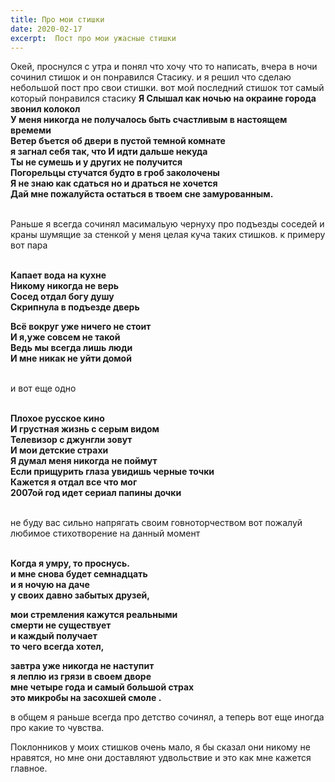 ```yaml
---
title: Про мои стишки
date: 2020-02-17
excerpt:  Пост про мои ужасные стишки
---
```



 Окей, проснулся с утра и понял что хочу что то написать, вчера  в ночи сочинил стишок и он понравился Стасику.
и я решил что сделаю небольшой пост про свои стишки.
вот мой последний стишок тот самый который понравился стасику
<strong>
Я Слышал как ночью на окраине города звонил колокол<br/>
У меня никогда не получалось быть счастливым в настоящем времеми<br/>
Ветер бъется об двери в пустой темной комнате<br/>
я загнал себя так, что И идти дальше некуда<br/>
Ты не сумешь и у других не получится<br/>
Погорельцы стучатся будто в гроб заколочены<br/>
Я не знаю как сдаться но и драться не хочется<br/>
Дай мне пожалуйста остаться в твоем сне замурованным.<br/>
</strong>
<br/>

Раньше я всегда сочинял масимальую чернуху про подъезды  соседей и краны шумящие за стенкой у меня целая куча таких стишков.
к примеру вот пара

<br/>

<strong>
Капает вода на кухне<br/>
Никому никогда не верь<br/>
Сосед отдал богу душу<br/>
Скрипнула в подъезде дверь<br/>

Всё вокруг уже ничего не стоит<br/>
И я,уже совсем не такой<br/>
Ведь мы всегда лишь люди<br/>
И мне никак не уйти домой<br/>
</strong>
<br/>

и вот еще одно

<br/>

<strong>
Плохое русское кино<br/>
И грустная жизнь с серым видом<br/>
Телевизор с джунгли зовут<br/>
И мои детские страхи<br/>
Я думал меня никогда не поймут<br/>
Если прищурить глаза увидишь черные точки<br/>
Кажется я отдал все что мог<br/>
2007ой год идет сериал папины дочки<br/>
</strong>
<br/>

не буду вас сильно напрягать своим говноторчеством вот пожалуй любимое стихотворение на данный момент

<br/>

<strong>
Когда я умру, то проснусь.<br/>
и мне снова будет семнадцать<br/>
и я ночую на даче<br/>
у своих давно забытых друзей,<br/>

мои стремления кажутся реальными<br/>
смерти не существует<br/>
и каждый получает<br/>
то чего всегда хотел,<br/>

завтра уже никогда не наступит<br/>
я леплю из грязи в своем дворе<br/>
мне четыре года и самый большой страх<br/>
это микробы на засохшей смоле .<br/>
</strong>

в общем я раньше всегда про детство сочинял,
а теперь вот еще иногда про какие то чувства.

Поклонников у моих стишков очень мало, я бы сказал они никому не нравятся, но мне они доставляют удвольствие и это как мне кажется главное.
